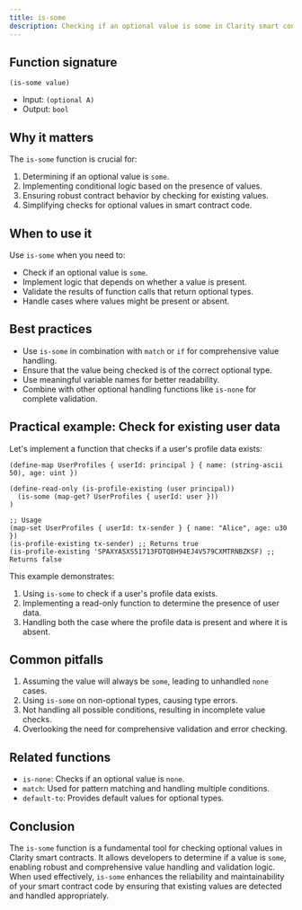 ```yaml
---
title: is-some
description: Checking if an optional value is some in Clarity smart contracts.
---
```


## Function signature

```clarity
(is-some value)
```

- Input: `(optional A)`
- Output: `bool`

## Why it matters

The `is-some` function is crucial for:

1. Determining if an optional value is `some`.
2. Implementing conditional logic based on the presence of values.
3. Ensuring robust contract behavior by checking for existing values.
4. Simplifying checks for optional values in smart contract code.

## When to use it

Use `is-some` when you need to:

- Check if an optional value is `some`.
- Implement logic that depends on whether a value is present.
- Validate the results of function calls that return optional types.
- Handle cases where values might be present or absent.

## Best practices

- Use `is-some` in combination with `match` or `if` for comprehensive value handling.
- Ensure that the value being checked is of the correct optional type.
- Use meaningful variable names for better readability.
- Combine with other optional handling functions like `is-none` for complete validation.

## Practical example: Check for existing user data

Let's implement a function that checks if a user's profile data exists:

```clarity
(define-map UserProfiles { userId: principal } { name: (string-ascii 50), age: uint })

(define-read-only (is-profile-existing (user principal))
  (is-some (map-get? UserProfiles { userId: user }))
)

;; Usage
(map-set UserProfiles { userId: tx-sender } { name: "Alice", age: u30 })
(is-profile-existing tx-sender) ;; Returns true
(is-profile-existing 'SPAXYA5XS51713FDTQ8H94EJ4V579CXMTRNBZKSF) ;; Returns false
```

This example demonstrates:
1. Using `is-some` to check if a user's profile data exists.
2. Implementing a read-only function to determine the presence of user data.
3. Handling both the case where the profile data is present and where it is absent.

## Common pitfalls

1. Assuming the value will always be `some`, leading to unhandled `none` cases.
2. Using `is-some` on non-optional types, causing type errors.
3. Not handling all possible conditions, resulting in incomplete value checks.
4. Overlooking the need for comprehensive validation and error checking.

## Related functions

- `is-none`: Checks if an optional value is `none`.
- `match`: Used for pattern matching and handling multiple conditions.
- `default-to`: Provides default values for optional types.

## Conclusion

The `is-some` function is a fundamental tool for checking optional values in Clarity smart contracts. It allows developers to determine if a value is `some`, enabling robust and comprehensive value handling and validation logic. When used effectively, `is-some` enhances the reliability and maintainability of your smart contract code by ensuring that existing values are detected and handled appropriately.
